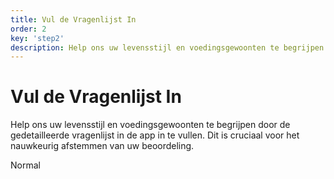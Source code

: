 ```yaml
---
title: Vul de Vragenlijst In
order: 2
key: 'step2'
description: Help ons uw levensstijl en voedingsgewoonten te begrijpen door de gedetailleerde vragenlijst in de app in te vullen. Dit is cruciaal voor het nauwkeurig afstemmen van uw beoordeling.
---
```


# Vul de Vragenlijst In

Help ons uw levensstijl en voedingsgewoonten te begrijpen door de gedetailleerde vragenlijst in de app in te vullen. Dit is cruciaal voor het nauwkeurig afstemmen van uw beoordeling.

<userStyle>Normal</userStyle>

